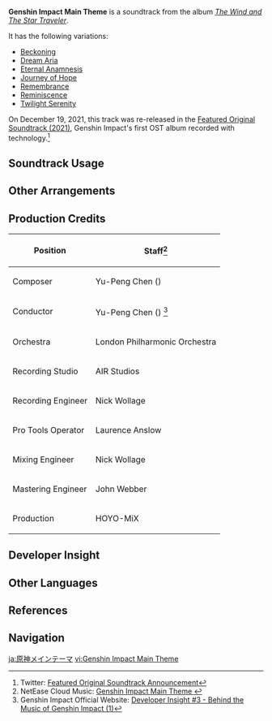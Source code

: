 {{Soundtrack Infobox
|image          = The Wind and The Star Traveler.png
|album          = The Wind and The Star Traveler
|disc           =
|number         = 01
|featured       = GENSHIN CONCERT 2021 "Melodies of an Endless Journey" (CD)
|featured2      =
|featured3      =
|featured_disc  = A
|featured_disc2 =
|featured_disc3 =
|youtube_id     = Mcz3yZSUVI8
|spotify_id     = 6MZoXnbjDE2VgUWeMJgrrn
|previous       = 
|next           = Dawn Winery Theme (The Wind and The Star Traveler)
}}
{{Description|The beginning of the journey, the prelude to an adventure.|[https://hoyolab.com/article/9078416 Melody of Dreamlike Wanderings]}}
'''Genshin Impact Main Theme''' is a soundtrack from the album ''[[The Wind and The Star Traveler]]''.

It has the following variations:
*[[Beckoning]]
*[[Dream Aria]]
*[[Eternal Anamnesis]]
*[[Journey of Hope]]
*[[Remembrance]]
*[[Reminiscence]]
*[[Twilight Serenity]]

On December 19, 2021, this track was re-released in the [[Featured Original Soundtrack (2021)]], Genshin Impact's first OST album recorded with {{w|Dolby Atmos}} technology.<ref>Twitter: [https://twitter.com/genshinimpact/status/1472423184171343872 Featured Original Soundtrack Announcement]</ref>

==Soundtrack Usage==
{{Soundtrack Usage
|quest    = 
|location = 
|domain   = 
|eventgameplay = Concert Pass;;Overture of Wandering Notes//before and after finding notes
|special_displayed = Login Menu//day
}}

==Other Arrangements==
{{Files by Category Gallery|Media Using an Unreleased Arrangement of Genshin Impact Main Theme Soundtrack}}

==Production Credits==
{| class="wikitable"
! Position
! Staff<ref>NetEase Cloud Music: [https://music.163.com/#/song?id=1455706958 Genshin Impact Main Theme {{zh|原神}}]</ref>
|-
! Composer
| Yu-Peng Chen ({{zh|陈致逸}})
|-
! Conductor
| Yu-Peng Chen ({{zh|陈致逸}})<!--Robert Ziegler--><ref>Genshin Impact Official Website: [https://genshin.hoyoverse.com/en/news/detail/5000 Developer Insight #3 - Behind the Music of Genshin Impact (1)]</ref>
|-
! Orchestra
| London Philharmonic Orchestra
|-
! Recording Studio
| AIR Studios
|-
! Recording Engineer
| Nick Wollage
|-
! Pro Tools Operator
| Laurence Anslow
|-
! Mixing Engineer
| Nick Wollage
|-
! Mastering Engineer
| John Webber
|-
! Production
| HOYO-MiX
|}

==Developer Insight==
{{See also|The Wind and The Star Traveler/Background}}
{{Transclude|Soundtrack/Background|''Genshin Impact'' Main Theme - A Clear Direction Down a Bumpy Road}}

<!--
==Trivia==
-->
==Other Languages==
{{Other Languages
|en      = Genshin Impact Main Theme
|zhs     = 原神
|zhs_rm  = Yuánshén
|zht     = 原神
|zht_rm  = Yuánshén
|zh_tl   = Genshin
|ja      = 原神メインテーマ
|ja_rm   = Genshin Mein Teema
|ja_tl   = Genshin Main Theme
|ko      = 원신 메인 테마
|ko_tl   = Genshin Main Theme
}}

==References==
{{Reflist}}

==Navigation==
{{Soundtrack Navbox|The Wind and The Star Traveler}}

[[ja:原神メインテーマ]]
[[vi:Genshin Impact Main Theme]]